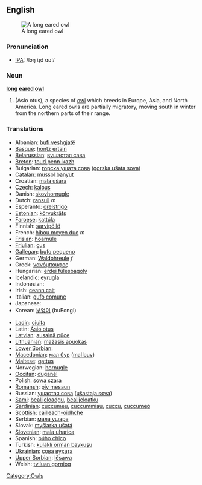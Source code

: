 {{wikipedia}}
==English==
[[Image:CRW 2987.jpg|thumb|A long eared owl]]
===Pronunciation===
*[[w:IPA|IPA]]: /lɔŋ iɻd ɑʊl/

===Noun===
'''[[long]] [[eared]] [[owl]]'''

#(Asio otus), a species of [[owl]] which breeds in Europe, Asia, and North America. Long eared owls are partially migratory, moving south in winter from the northern parts of their range. 

===Translations===
{{top}}
*Albanian: [[bufi veshgjatë]]
*[[Basque]]: [[hontz ertain]]
*[[Belarussian]]: [[вушастая сава]]
*[[Breton]]: [[toud penn-kazh]]
*Bulgarian: [[горска ушата сова]] ([[gorska ušata sova]])
*[[Catalan]]: [[mussol banyut]]
*Croatian: [[mala ušara]]
*Czech: [[kalous]]
*Danish: [[skovhornugle]]
*Dutch: [[ransuil]] ''m''
*Esperanto: [[orelstrigo]]
*[[Estonian]]: [[kőrvukräts]]
*[[Faroese]]: [[kattúla]]
*Finnish: [[sarvipöllö]]
*French: [[hibou moyen duc]] ''m''
*[[Frisian]]: [[hoarnûle]]
*[[Friulian]]: [[çus]]
*[[Gallegan]]: [[bufo pequeno]]
*German: [[Waldohreule]] ''f''
*Greek: [[νανόμπουφος]] '' ''
*Hungarian: [[erdei fülesbagoly]]
*Icelandic: [[eyrugla]]
*Indonesian: [[]]
*Irish: [[ceann cait]]
*Italian: [[gufo comune]] '' ''
*Japanese: [[]]
*Korean: [[부엉이]] (buEongI)
{{mid}}
*[[Ladin]]: [[ciuita]]
*Latin: [[Asio otus]] '' ''
*[[Latvian]]: [[ausainā pūce]]
*[[Lithuanian]]: [[mažasis apuokas]]
*[[Lower Sorbian]]: 
*[[Macedonian]]: [[мал був]] ([[mal buv]])
*[[Maltese]]: [[qattus]]
*Norwegian: [[hornugle]]
*[[Occitan]]: [[duganèl]]
*Polish: [[sowa szara]] '' ''
*[[Romansh]]: [[piv mesaun]]
*Russian: [[ушастая сова]] ([[ušastaja sova]]) '' ''
*[[Sami]]: [[bealljeloađgu]], [[bealljeloatku]]
*[[Sardinian]]: [[cuccumeu]], [[cuccummiau]], [[cuccu]], [[cuccumeò]]
*[[Scottish]]: [[cailleach-oidhche]]
*Serbian: [[мала ушара]]
*Slovak: [[myšiarka ušatá]]
*[[Slovenian]]: [[mala uharica]]
*Spanish: [[búho chico]] '' ''
*Turkish: [[kulaklı orman baykuşu]]
*[[Ukrainian]]: [[сова вухата]]
*[[Upper Sorbian]]: [[lěsawa]]
*Welsh: [[tylluan gorniog]]
{{bottom}}
[[Category:Owls]]